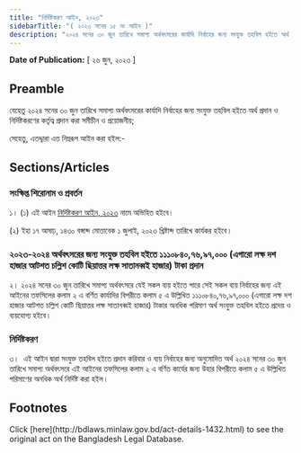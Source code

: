 ```yaml
---
title: "নির্দিষ্টকরণ আইন, ২০২৩"
sidebarTitle: "( ২০২৩ সনের ১৫ নং আইন )"
description: "২০২৪ সনের ৩০ জুন তারিখে সমাপ্য অর্থবৎসরের কার্যাদি নির্বাহের জন্য সংযুক্ত তহবিল হইতে অর্থ প্রদান ও নির্দিষ্টকরণের কর্তৃত্ব প্রদানের জন্য প্রণীত আইন"
---
```


**Date of Publication:** [ ২৬ জুন, ২০২৩ ]

## Preamble

যেহেতু ২০২৪ সনের ৩০ জুন তারিখে সমাপ্য অর্থবৎসরের কার্যাদি নির্বাহের জন্য সংযুক্ত তহবিল হইতে অর্থ প্রদান ও নির্দিষ্টকরণের কর্তৃত্ব প্রদান করা সমীচীন ও প্রয়োজনীয়;

সেহেতু, এতদ্দ্বারা এত নিম্নরূপ আইন করা হইল:-

## Sections/Articles

### সংক্ষিপ্ত শিরোনাম ও প্রবর্তন

১। (১) এই আইন [নির্দিষ্টকরণ আইন, ২০২৩](/act-1432.html "নির্দিষ্টকরণ আইন, ২০২৩") নামে অভিহিত হইবে।

(২) ইহা ১৭ আষাঢ়, ১৪৩০ বঙ্গাব্দ মোতাবেক ১ জুলাই, ২০২৩ খ্রিষ্টাব্দ তারিখে কার্যকর হইবে।

### ২০২৩-২০২৪ অর্থবৎসরের জন্য সংযুক্ত তহবিল হইতে ১১১০৮৪০,৭৬,৯৭,০০০ (এগারো লক্ষ দশ হাজার আটশত চল্লিশ কোটি ছিয়াত্তর লক্ষ সাতানব্বই হাজার) টাকা প্রদান

২। ২০২৪ সনের ৩০ জুন তারিখে সমাপ্য অর্থবৎসরে যেই সকল ব্যয় হইতে পারে সেই সকল ব্যয় নির্বাহের জন্য এই আইনের তফসিলের কলাম ২ এ বর্ণিত কার্যাদির বিপরীতে কলাম ৫ এ উল্লিখিত ১১১০৮৪০,৭৬,৯৭,০০০ (এগারো লক্ষ দশ হাজার আটশত চল্লিশ কোটি ছিয়াত্তর লক্ষ সাতানব্বই হাজার) টাকার অনধিক পরিমাণ অর্থ সংযুক্ত তহবিল হইতে প্রদেয় ও ব্যয়যোগ্য হইবে।

### নির্দিষ্টকরণ

৩।  এই আইন দ্বারা সংযুক্ত তহবিল হইতে প্রদান করিবার ও ব্যয় নির্বাহের জন্য অনুমোদিত অর্থ ২০২৪ সনের ৩০ জুন তারিখে সমাপ্য অর্থবৎসরে এই আইনের তফসিলের কলাম ২ এ বর্ণিত কার্যের জন্য উহার বিপরীতে কলাম ৫ এ উল্লিখিত পরিমাণের অনধিক অর্থ নির্দিষ্ট করা হইল।

## Footnotes

<Note>
  Click [here](http://bdlaws.minlaw.gov.bd/act-details-1432.html) to see the original act on the Bangladesh Legal Database.
</Note>
